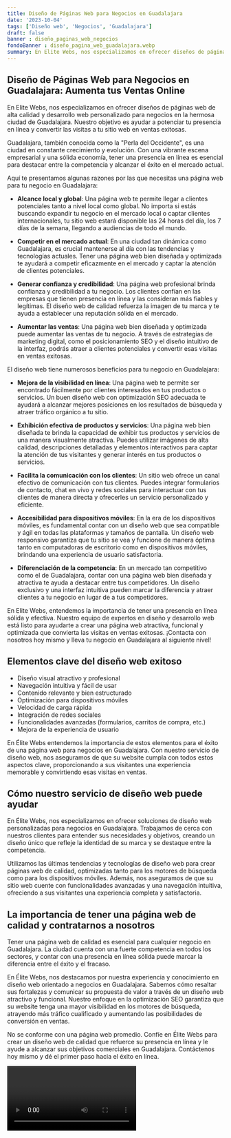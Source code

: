 ```yaml
---
title: Diseño de Páginas Web para Negocios en Guadalajara
date: '2023-10-04'
tags: ['Diseño web', 'Negocios', 'Guadalajara']
draft: false
banner : diseño_paginas_web_negocios
fondoBanner : diseño_pagina_web_guadalajara.webp
summary: En Elite Webs, nos especializamos en ofrecer diseños de páginas web de alta calidad y desarrollo web personalizado para negocios en la hermosa ciudad de Guadalajara. Nuestro objetivo es ayudar a potenciar tu presencia en línea y convertir las visitas a tu sitio web en ventas exitosas. 
---
```


## Diseño de Páginas Web para Negocios en Guadalajara: Aumenta tus Ventas Online

En Elite Webs, nos especializamos en ofrecer diseños de páginas web de alta calidad y desarrollo web personalizado para negocios en la hermosa ciudad de Guadalajara. Nuestro objetivo es ayudar a potenciar tu presencia en línea y convertir las visitas a tu sitio web en ventas exitosas. 

Guadalajara, también conocida como la "Perla del Occidente", es una ciudad en constante crecimiento y evolución. Con una vibrante escena empresarial y una sólida economía, tener una presencia en línea es esencial para destacar entre la competencia y alcanzar el éxito en el mercado actual. 

Aquí te presentamos algunas razones por las que necesitas una página web para tu negocio en Guadalajara:

- **Alcance local y global**: Una página web te permite llegar a clientes potenciales tanto a nivel local como global. No importa si estás buscando expandir tu negocio en el mercado local o captar clientes internacionales, tu sitio web estará disponible las 24 horas del día, los 7 días de la semana, llegando a audiencias de todo el mundo.

- **Competir en el mercado actual**: En una ciudad tan dinámica como Guadalajara, es crucial mantenerse al día con las tendencias y tecnologías actuales. Tener una página web bien diseñada y optimizada te ayudará a competir eficazmente en el mercado y captar la atención de clientes potenciales.

- **Generar confianza y credibilidad**: Una página web profesional brinda confianza y credibilidad a tu negocio. Los clientes confían en las empresas que tienen presencia en línea y las consideran más fiables y legítimas. El diseño web de calidad refuerza la imagen de tu marca y te ayuda a establecer una reputación sólida en el mercado.

- **Aumentar las ventas**: Una página web bien diseñada y optimizada puede aumentar las ventas de tu negocio. A través de estrategias de marketing digital, como el posicionamiento SEO y el diseño intuitivo de la interfaz, podrás atraer a clientes potenciales y convertir esas visitas en ventas exitosas.

El diseño web tiene numerosos beneficios para tu negocio en Guadalajara:

- **Mejora de la visibilidad en línea**: Una página web te permite ser encontrado fácilmente por clientes interesados en tus productos o servicios. Un buen diseño web con optimización SEO adecuada te ayudará a alcanzar mejores posiciones en los resultados de búsqueda y atraer tráfico orgánico a tu sitio.

- **Exhibición efectiva de productos y servicios**: Una página web bien diseñada te brinda la capacidad de exhibir tus productos y servicios de una manera visualmente atractiva. Puedes utilizar imágenes de alta calidad, descripciones detalladas y elementos interactivos para captar la atención de tus visitantes y generar interés en tus productos o servicios.

- **Facilita la comunicación con los clientes**: Un sitio web ofrece un canal efectivo de comunicación con tus clientes. Puedes integrar formularios de contacto, chat en vivo y redes sociales para interactuar con tus clientes de manera directa y ofrecerles un servicio personalizado y eficiente.

- **Accesibilidad para dispositivos móviles**: En la era de los dispositivos móviles, es fundamental contar con un diseño web que sea compatible y ágil en todas las plataformas y tamaños de pantalla. Un diseño web responsivo garantiza que tu sitio se vea y funcione de manera óptima tanto en computadoras de escritorio como en dispositivos móviles, brindando una experiencia de usuario satisfactoria.

- **Diferenciación de la competencia**: En un mercado tan competitivo como el de Guadalajara, contar con una página web bien diseñada y atractiva te ayuda a destacar entre tus competidores. Un diseño exclusivo y una interfaz intuitiva pueden marcar la diferencia y atraer clientes a tu negocio en lugar de a tus competidores.

En Elite Webs, entendemos la importancia de tener una presencia en línea sólida y efectiva. Nuestro equipo de expertos en diseño y desarrollo web está listo para ayudarte a crear una página web atractiva, funcional y optimizada que convierta las visitas en ventas exitosas. ¡Contacta con nosotros hoy mismo y lleva tu negocio en Guadalajara al siguiente nivel!

<GifSeo />

<Cta />

## Elementos clave del diseño web exitoso

- Diseño visual atractivo y profesional
- Navegación intuitiva y fácil de usar
- Contenido relevante y bien estructurado
- Optimización para dispositivos móviles
- Velocidad de carga rápida
- Integración de redes sociales
- Funcionalidades avanzadas (formularios, carritos de compra, etc.)
- Mejora de la experiencia de usuario

En Élite Webs entendemos la importancia de estos elementos para el éxito de una página web para negocios en Guadalajara. Con nuestro servicio de diseño web, nos aseguramos de que su website cumpla con todos estos aspectos clave, proporcionando a sus visitantes una experiencia memorable y convirtiendo esas visitas en ventas.

## Cómo nuestro servicio de diseño web puede ayudar

En Élite Webs, nos especializamos en ofrecer soluciones de diseño web personalizadas para negocios en Guadalajara. Trabajamos de cerca con nuestros clientes para entender sus necesidades y objetivos, creando un diseño único que refleje la identidad de su marca y se destaque entre la competencia.

Utilizamos las últimas tendencias y tecnologías de diseño web para crear páginas web de calidad, optimizadas tanto para los motores de búsqueda como para los dispositivos móviles. Además, nos aseguramos de que su sitio web cuente con funcionalidades avanzadas y una navegación intuitiva, ofreciendo a sus visitantes una experiencia completa y satisfactoria.

## La importancia de tener una página web de calidad y contratarnos a nosotros

Tener una página web de calidad es esencial para cualquier negocio en Guadalajara. La ciudad cuenta con una fuerte competencia en todos los sectores, y contar con una presencia en línea sólida puede marcar la diferencia entre el éxito y el fracaso.

En Élite Webs, nos destacamos por nuestra experiencia y conocimiento en diseño web orientado a negocios en Guadalajara. Sabemos cómo resaltar sus fortalezas y comunicar su propuesta de valor a través de un diseño web atractivo y funcional. Nuestro enfoque en la optimización SEO garantiza que su website tenga una mayor visibilidad en los motores de búsqueda, atrayendo más tráfico cualificado y aumentando las posibilidades de conversión en ventas.

No se conforme con una página web promedio. Confíe en Élite Webs para crear un diseño web de calidad que refuerce su presencia en línea y le ayude a alcanzar sus objetivos comerciales en Guadalajara. Contáctenos hoy mismo y dé el primer paso hacia el éxito en línea.

<Video />

<CtaBot job='Negocios' city='Guadalajara'/>

<Gmaps query='Guadalajara+españa+maps' />